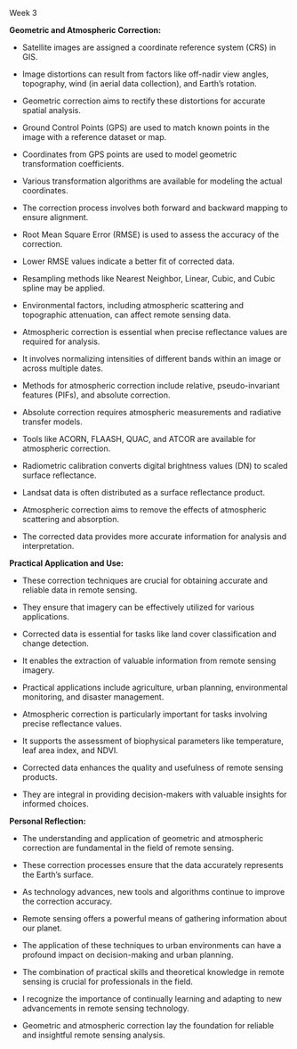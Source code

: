 Week 3

**Geometric and Atmospheric Correction:**

-   Satellite images are assigned a coordinate reference system (CRS) in GIS.

-   Image distortions can result from factors like off-nadir view angles, topography, wind (in aerial data collection), and Earth's rotation.

-   Geometric correction aims to rectify these distortions for accurate spatial analysis.

-   Ground Control Points (GPS) are used to match known points in the image with a reference dataset or map.

-   Coordinates from GPS points are used to model geometric transformation coefficients.

-   Various transformation algorithms are available for modeling the actual coordinates.

-   The correction process involves both forward and backward mapping to ensure alignment.

-   Root Mean Square Error (RMSE) is used to assess the accuracy of the correction.

-   Lower RMSE values indicate a better fit of corrected data.

-   Resampling methods like Nearest Neighbor, Linear, Cubic, and Cubic spline may be applied.

-   Environmental factors, including atmospheric scattering and topographic attenuation, can affect remote sensing data.

-   Atmospheric correction is essential when precise reflectance values are required for analysis.

-   It involves normalizing intensities of different bands within an image or across multiple dates.

-   Methods for atmospheric correction include relative, pseudo-invariant features (PIFs), and absolute correction.

-   Absolute correction requires atmospheric measurements and radiative transfer models.

-   Tools like ACORN, FLAASH, QUAC, and ATCOR are available for atmospheric correction.

-   Radiometric calibration converts digital brightness values (DN) to scaled surface reflectance.

-   Landsat data is often distributed as a surface reflectance product.

-   Atmospheric correction aims to remove the effects of atmospheric scattering and absorption.

-   The corrected data provides more accurate information for analysis and interpretation.

**Practical Application and Use:**

-   These correction techniques are crucial for obtaining accurate and reliable data in remote sensing.

-   They ensure that imagery can be effectively utilized for various applications.

-   Corrected data is essential for tasks like land cover classification and change detection.

-   It enables the extraction of valuable information from remote sensing imagery.

-   Practical applications include agriculture, urban planning, environmental monitoring, and disaster management.

-   Atmospheric correction is particularly important for tasks involving precise reflectance values.

-   It supports the assessment of biophysical parameters like temperature, leaf area index, and NDVI.

-   Corrected data enhances the quality and usefulness of remote sensing products.

-   They are integral in providing decision-makers with valuable insights for informed choices.

**Personal Reflection:**

-   The understanding and application of geometric and atmospheric correction are fundamental in the field of remote sensing.

-   These correction processes ensure that the data accurately represents the Earth's surface.

-   As technology advances, new tools and algorithms continue to improve the correction accuracy.

-   Remote sensing offers a powerful means of gathering information about our planet.

-   The application of these techniques to urban environments can have a profound impact on decision-making and urban planning.

-   The combination of practical skills and theoretical knowledge in remote sensing is crucial for professionals in the field.

-   I recognize the importance of continually learning and adapting to new advancements in remote sensing technology.

-   Geometric and atmospheric correction lay the foundation for reliable and insightful remote sensing analysis.
